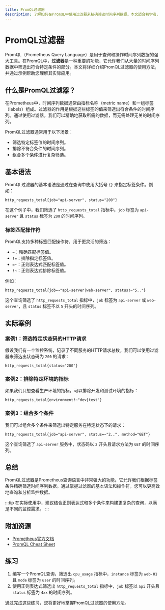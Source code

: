 ```yaml
---
title: PromQL过滤器
description: 了解如何在PromQL中使用过滤器来精确筛选时间序列数据。本文适合初学者，包含代码示例和实际案例。
---
```


# PromQL过滤器

PromQL（Prometheus Query Language）是用于查询和操作时间序列数据的强大工具。在PromQL中，**过滤器**是一种重要的功能，它允许我们从大量的时间序列数据中筛选出符合特定条件的部分。本文将详细介绍PromQL过滤器的使用方法，并通过示例帮助您理解其实际应用。

## 什么是PromQL过滤器？

在Prometheus中，时间序列数据通常由指标名称（metric name）和一组标签（labels）组成。过滤器的作用是根据这些标签的值来筛选出符合条件的时间序列。通过使用过滤器，我们可以精确地获取所需的数据，而无需处理无关的时间序列。

PromQL过滤器通常用于以下场景：
- 筛选特定标签值的时间序列。
- 排除不符合条件的时间序列。
- 组合多个条件进行复杂筛选。

## 基本语法

PromQL过滤器的基本语法是通过在查询中使用大括号 `{}` 来指定标签条件。例如：

```promql
http_requests_total{job="api-server", status="200"}
```

在这个例子中，我们筛选了 `http_requests_total` 指标中，`job` 标签为 `api-server` 且 `status` 标签为 `200` 的时间序列。

### 标签匹配操作符

PromQL支持多种标签匹配操作符，用于更灵活的筛选：

- `=`：精确匹配标签值。
- `!=`：排除指定标签值。
- `=~`：正则表达式匹配标签值。
- `!~`：正则表达式排除标签值。

例如：

```promql
http_requests_total{job=~"api-server|web-server", status!~"5.."}
```

这个查询筛选了 `http_requests_total` 指标中，`job` 标签为 `api-server` 或 `web-server`，且 `status` 标签不以 `5` 开头的时间序列。

## 实际案例

### 案例1：筛选特定状态码的HTTP请求

假设我们有一个监控系统，记录了不同服务的HTTP请求总数。我们可以使用过滤器来筛选出状态码为 `200` 的请求：

```promql
http_requests_total{status="200"}
```

### 案例2：排除特定环境的指标

如果我们只想查看生产环境的指标，可以排除开发和测试环境的指标：

```promql
http_requests_total{environment!~"dev|test"}
```

### 案例3：组合多个条件

我们可以组合多个条件来筛选出特定服务在特定状态下的请求：

```promql
http_requests_total{job="api-server", status=~"2..", method="GET"}
```

这个查询筛选了 `api-server` 服务中，状态码以 `2` 开头且请求方法为 `GET` 的时间序列。

## 总结

PromQL过滤器是Prometheus查询语言中非常强大的功能，它允许我们根据标签条件精确筛选时间序列数据。通过掌握过滤器的基本语法和操作符，您可以更高效地查询和分析监控数据。

:::tip
在实际使用中，建议结合正则表达式和多个条件来构建更复杂的查询，以满足不同的监控需求。
:::

## 附加资源

- [Prometheus官方文档](https://prometheus.io/docs/prometheus/latest/querying/basics/)
- [PromQL Cheat Sheet](https://prometheus.io/docs/prometheus/latest/querying/examples/)

## 练习

1. 编写一个PromQL查询，筛选出 `cpu_usage` 指标中，`instance` 标签为 `web-01` 且 `mode` 标签为 `user` 的时间序列。
2. 使用正则表达式筛选出 `http_requests_total` 指标中，`job` 标签以 `api` 开头且 `status` 标签为 `4xx` 的时间序列。

通过完成这些练习，您将更好地掌握PromQL过滤器的使用方法。